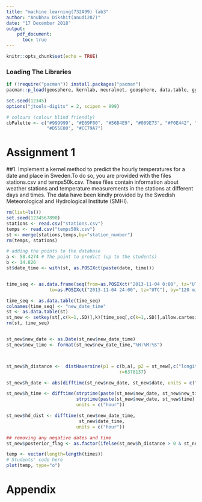 ```yaml
---
title: "machine learning(732A99) lab3"
author: "Anubhav Dikshit(anudi287)"
date: "17 December 2018"
output: 
    pdf_document:
      toc: true
---
```


```r
knitr::opts_chunk$set(echo = TRUE)
```

\newpage

### Loading The Libraries
```r
if (!require("pacman")) install.packages("pacman")
pacman::p_load(geosphere, kernlab, neuralnet, geosphere, data.table, ggplot2)

set.seed(12345)
options("jtools-digits" = 2, scipen = 999)

# colours (colour blind friendly)
cbPalette <- c("#999999", "#E69F00", "#56B4E9", "#009E73", "#F0E442", "#0072B2", 
               "#D55E00", "#CC79A7")

```

# Assignment 1

##1. Implement a kernel method to predict the hourly temperatures for a date and place in Sweden.To do so, you are provided with the files stations.csv and temps50k.csv. These files contain information about weather stations and temperature measurements in the stations at different days and times. The data have been kindly provided by the Swedish Meteorological and Hydrological Institute (SMHI).

```r
rm(list=ls())
set.seed(1234567890)
stations <- read.csv("stations.csv")
temps <- read.csv("temps50k.csv")
st <- merge(stations,temps,by="station_number")
rm(temps, stations)

# adding the points to the database
a <- 58.4274 # The point to predict (up to the students)
b <- 14.826
st$date_time <- with(st, as.POSIXct(paste(date, time)))


time_seq <- as.data.frame(seq(from=as.POSIXct("2013-11-04 0:00", tz="UTC"), 
                to=as.POSIXct("2013-11-04 24:00", tz="UTC"), by="120 min"))

time_seq <- as.data.table(time_seq)
colnames(time_seq) <- "new_date_time" 
st <- as.data.table(st)
st_new <- setkey(st[,c(k=1,.SD)],k)[time_seq[,c(k=1,.SD)],allow.cartesian=TRUE][,k:=NULL]
rm(st, time_seq)


st_new$new_date <- as.Date(st_new$new_date_time)
st_new$new_time <- format(st_new$new_date_time,"%H:%M:%S")



st_new$h_distance <-  distHaversine(p1 = c(b,a), p2 = st_new[,c("longitude", "latitude")],
                                          r=6378137)

st_new$h_date <- abs(difftime(st_new$new_date, st_new$date, units = c("days")))

st_new$h_time <- difftime(strptime(paste(st_new$new_date, st_new$new_time),"%Y-%m-%d %H:%M:%S"),
                          strptime(paste(st_new$new_date, st_new$time),"%Y-%m-%d %H:%M:%S"),
                          units = c("hour"))

st_new$hd_dist <- difftime(st_new$new_date_time, 
                           st_new$date_time,
                          units = c("hour"))

## removing any negative dates and time
st_new$posterior_flag <- as.factor(ifelse(st_new$h_distance > 0 & st_new$hd_dist > 0, "retain", "drop"))

temp <- vector(length=length(times))
# Students' code here
plot(temp, type="o")


```

# Appendix
```r
```
